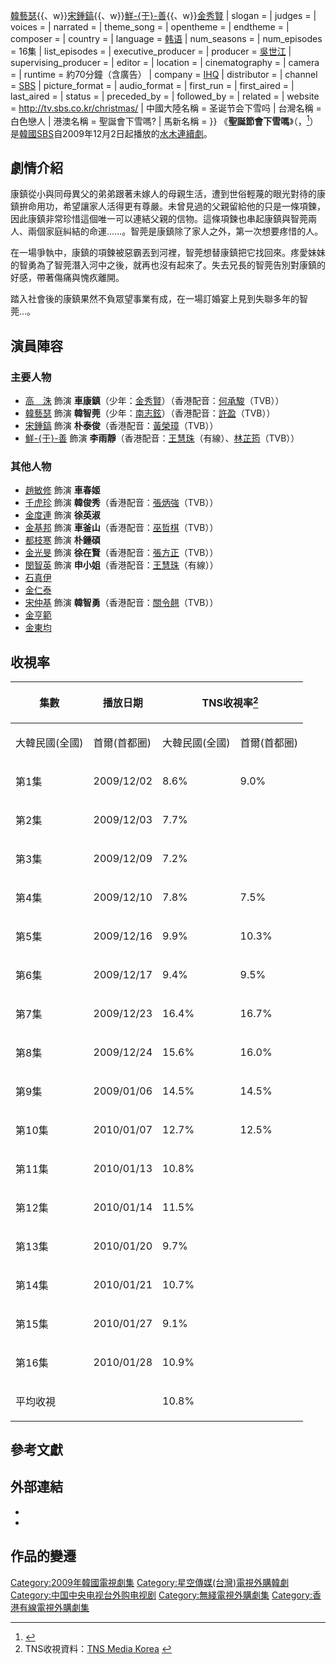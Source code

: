 {{noteTA
|G1=KO TV Show
}}
{{Distinguish|白色戀人}}
{{Infobox Television
| show_name         = 聖誕節會下雪嗎
| original_name      = {{lang|ko|크리스마스에 눈이 올까요?}}
| image                = [[File:Will_It_Snow_for_Christmas.jpg|250px]]
| caption              = 
| genre                = 
| format               = 
| creator              = 
| developer            = 
| writer               = [[李慶熙|李慶熙]]
| director             = [[崔文錫|崔文錫]]、[[申景秀|申景秀]]
| creative_director    = 
| presenter            = 
| starring             = {{Nowrap begin}}[[高洙|高　洙]]{{、w}}[[韓藝瑟|韓藝瑟]]{{、w}}[[宋鍾鎬|宋鍾鎬]]{{、w}}[[鮮于善|鮮-{于}-善]]{{、w}}[[金秀賢|金秀賢]]{{Nowrap end}}
| slogan               =  
| judges               = 
| voices               = 
| narrated             = 
| theme_song           = 
| opentheme            =  
| endtheme             = 
| composer             = 
| country              = {{KOR}}
| language             = [[韩语|韩语]]
| num_seasons          = 
| num_episodes         = 16集 
| list_episodes        = 
| executive_producer   = 
| producer             = [[吳世江|吳世江]]
| supervising_producer = 
| editor               = 
| location             = 
| cinematography       = 
| camera               = 
| runtime              = 約70分鐘（含廣告）
| company              = [[SidusHQ|IHQ]]
| distributor          = 
| channel              = [[SBS_(韓國)|SBS]]
| picture_format       = 
| audio_format         = 
| first_run            = {{KOR}}
| first_aired          = {{start date|2009|12|2}}
| last_aired           = {{end date|2010|1|28}}
| status               = 
| preceded_by          =
| followed_by          =
| related              = 
| website              = http://tv.sbs.co.kr/christmas/
| 中國大陸名稱 = 圣诞节会下雪吗
| 台灣名稱   = 白色戀人
| 港澳名稱   = 聖誕會下雪嗎?
| 馬新名稱   = 
}}
《'''聖誕節會下雪嗎'''》（{{lang-ko|'''크리스마스에 눈이 올까요?'''}}，{{lang-en|'''Will it snow for Christmas?'''}}<ref>{{Cite web |url=http://joongangdaily.joins.com/article/view.asp?aid=2913354 |title=JoongAng Daily |access-date=2009-12-27 |archive-date=2011-01-22 |archive-url=https://web.archive.org/web/20110122004325/http://joongangdaily.joins.com/article/view.asp?aid=2913354 |dead-url=no }}</ref>）是[[韓國|韓國]][[SBS_(韓國)|SBS]]自2009年12月2日起播放的[[SBS水木連續劇|水木連續劇]]。

== 劇情介紹 ==
康鎮從小與同母異父的弟弟跟著未嫁人的母親生活，遭到世俗輕蔑的眼光對待的康鎮拚命用功，希望讓家人活得更有尊嚴。未曾見過的父親留給他的只是一條項鍊，因此康鎮非常珍惜這個唯一可以連結父親的信物。這條項鍊也串起康鎮與智莞兩人、兩個家庭糾結的命運……。智莞是康鎮除了家人之外，第一次想要疼惜的人。

在一場爭執中，康鎮的項鍊被惡霸丟到河裡，智莞想替康鎮把它找回來。疼愛妹妹的智勇為了智莞潛入河中之後，就再也沒有起來了。失去兄長的智莞告別對康鎮的好感，帶著傷痛與愧疚離開。

踏入社會後的康鎮果然不負眾望事業有成，在一場訂婚宴上見到失聯多年的智莞…。

== 演員陣容 ==
=== 主要人物 ===
*[[高洙|高　洙]] 飾演 '''車康鎮'''（少年：[[金秀賢_(男演員)|金秀賢]]）（香港配音：[[何承駿|何承駿]]（TVB））
*[[韓藝瑟|韓藝瑟]] 飾演 '''韓智莞'''（少年：[[南志鉉|南志鉉]]）（香港配音：[[許盈|許盈]]（TVB））
*[[宋鍾鎬|宋鍾鎬]] 飾演 '''朴泰俊'''（香港配音：[[黃榮璋|黃榮璋]]（TVB））
*[[鮮于善|鮮-{于}-善]] 飾演 '''李雨靜'''（香港配音：[[王慧珠|王慧珠]]（有線）、[[林芷筠|林芷筠]]（TVB））

=== 其他人物 ===
*[[趙敏修|趙敏修]] 飾演 '''車春姬'''
*[[千虎珍|千虎珍]] 飾演 '''韓俊秀'''（香港配音：[[張炳強|張炳強]]（TVB））
*[[金度連|金度連]] 飾演 '''徐英淑'''
*[[金基邦|金基邦]] 飾演 '''車釜山'''（香港配音：[[巫哲棋|巫哲棋]]（TVB））
*[[都枝寒|都枝寒]] 飾演 '''朴鍾碩'''
*[[金光旻|金光旻]] 飾演 '''徐在賢'''（香港配音：[[張方正|張方正]]（TVB））
*[[閔智英|閔智英]] 飾演 '''申小姐'''（香港配音：[[王慧珠|王慧珠]]（有線））
*[[石真伊|石真伊]]
*[[金仁泰|金仁泰]]
*[[宋仲基|宋仲基]] 飾演 '''韓智勇'''（香港配音：[[關令翹|關令翹]]（TVB））
*[[金亨範|金亨範]]
*[[金東均|金東均]]

== 收視率 ==
{| class="wikitable" style="text-align:center;"
|-
!rowspan="2"|集數
!rowspan="2"|播放日期
!colspan="2"|TNS收視率<ref>TNS收視資料：[http://www.tnsmk.co.kr TNS Media Korea] {{Wayback|url=http://www.tnsmk.co.kr/ |date=20100125065320 }} {{ko icon}}</ref>
!colspan="2"|AGB收視率<ref>AGB收視資料：[http://www.agbnmr.co.kr/ AGB Nielsen Media] {{webarchive|url=https://web.archive.org/web/20071011115445/http://agbnmr.co.kr/ |date=2007-10-11 }} {{ko icon}}</ref>
|-
!大韓民國(全國)
!首爾(首都圈)
!大韓民國(全國)
!首爾(首都圈)
|- align="center"
!第1集
|2009/12/02
|8.6%
|9.0%
|9.3%
|9.8%
|-
!第2集
|2009/12/03
|7.7%
|
|8.4%
|
|-
!第3集
|2009/12/09
|7.2%
|
|6.7%
|
|-
!第4集
|2009/12/10
|7.8%
|7.5%
|8.9%
|9.6%
|-
!第5集
|2009/12/16
|9.9%
|10.3%
|8.7%
|9.7%
|-
!第6集
|2009/12/17
|9.4%
|9.5%
|9.0%
|10.2%
|-
!第7集
|2009/12/23
|16.4%
|16.7%
|14.8%
|14.9%
|-
!第8集
|2009/12/24
|15.6%
|16.0%
|14.8%
|15.8%
|-
!第9集
|2009/01/06
|14.5%
|14.5%
|13.9%
|15.4%
|-
!第10集
|2010/01/07
|12.7%
|12.5%
|12.2%
|13.3%
|-
!第11集
|2010/01/13
|10.8%
|
|10.6%
|11.8%
|-
!第12集
|2010/01/14
|11.5%
|
|11.7%
|12.7%
|-
!第13集
|2010/01/20
|9.7%
|
|11.0%
|11.4%
|-
!第14集
|2010/01/21
|10.7%
|
|10.2%
|10.5%
|-
!第15集
|2010/01/27
|9.1%
|
|9.7%
|10.0%
|-
!第16集
|2010/01/28
|10.9%
|
|9.6%
|10.1%
|-
|colspan="2"|平均收視
|10.8%
|
|10.6%
|
|}

== 參考文獻 ==
{{reflist}}
== 外部連結 ==
*{{official|http://tv.sbs.co.kr/christmas/ |韓國SBS}}{{ko}}
*{{official|http://programme.tvb.com/drama/willitsnowforchristmas/ |香港TVB}}{{zh-hk}}

== 作品的變遷 ==
{{電視節目的變遷
|電視台={{flagicon|South Korea}} 韓國 [[SBS_(韓國)|SBS]]
|播放檔次=[[SBS水木連續劇|水木劇]]
|節目名稱=聖誕節會下雪嗎<br />（2009年12月2日－2010年1月28日）
|上一節目=[[原來是美男_(韓國電視劇)|原來是美男]]<br />（2009年10月7日－2009年11月26日）
|下一節目=[[婦產科女醫生|婦產科女醫生]]<br />（2010年2月3日－2010年3月25日）|
}}
{{電視節目的變遷
|電視台= {{flagicon|Hong Kong}} 香港 [[香港有線電視娛樂台/hd212|有線娛樂台]]
|播放檔次= 星期一至五 23:00-00:00 
|節目名稱= 聖誕-{會}-下雪嗎?<br />（2010年4月1日 - 2010年4月30日）
|上一節目= [[秋日童話|-{藍色生死戀}-]]<br />（2010年3月8日 - 2010年3月31日）
|下一節目= [[潛伏_(電視劇)|潛伏]]<br />（2010年5月3日 - 2010年6月11日）
}}
{{電視節目的變遷
|電視台= {{flagicon|Hong Kong}} 香港 [[無綫電視|無綫電視]][[J2|J2]]
|播放檔次= 星期一至四22:30-23:30
|節目名稱= 聖誕-{會}-下雪嗎<br />（2010年11月29日-2010年12月28日）
|上一節目= [[Coffee_House|-{茶煲老細}-]]<br />（2010年10月25日-2010年11月25日）
|下一節目= [[Triple|-{冰舞飛揚}-]]<br />（2010年12月29日-2011年1月27日）
|2電視台= {{flagicon|Hong Kong}} 香港 [[高清翡翠台|高清翡翠台]]
|2播放檔次= 星期日9:00-11:00（連播兩集）
|2節目名稱= 聖誕-{會}-下雪嗎<br />（2011年12月11日-2012年2月12日）
|2上一節目= [[明日驕陽|-{明日驕陽}-]]<br />（2011年11月6日-2010年12月11日）
|2下一節目= [[白之春|-{白色春天}-]]<br />（2012年2月12日-2012年3月18日）
}}
{{電視節目的變遷
|電視台= {{flagicon|Taiwan}} 台灣 [[衛視中文台|衛視中文台]]
|播放檔次= 星期一至五 21:00-22:00
|節目名稱= 白色戀人<br />（2011.2.22 - 2011.3.28）
|上一節目= [[Coffee_House|咖啡情緣]]<br />（2011.1.12 - 2011.2.21）
|下一節目= [[我是傳說|我是傳說]]<br /> (2011.3.28 - 2010.4.29）
}}
{{電視節目的變遷
|電視台= {{flagicon|CHN}}[[中国中央电视台电视剧频道|中国中央电视台电视剧频道]]
|播放檔次= 海外剧场
|節目名稱= 圣诞节会下雪吗<br />（2012.12.31 - 2013.1.11）
|上一節目= 欢乐满屋<br/>（2012.12.29 - 2012.12.30）
|下一節目= [[非凡家庭|非凡家庭]]<br /> (2013.1.12 - 2013.1.21）
}}
{{SBS水木連續劇}}
{{SidusHQ}}

{{DEFAULTSORT:Christmas ue Nooni Olkkayo}}

[[Category:2009年韓國電視劇集|Category:2009年韓國電視劇集]]
[[Category:星空傳媒(台灣)電視外購韓劇|Category:星空傳媒(台灣)電視外購韓劇]]
[[Category:中国中央电视台外购电视剧|Category:中国中央电视台外购电视剧]]
[[Category:無綫電視外購劇集|Category:無綫電視外購劇集]]
[[Category:香港有線電視外購劇集|Category:香港有線電視外購劇集]]